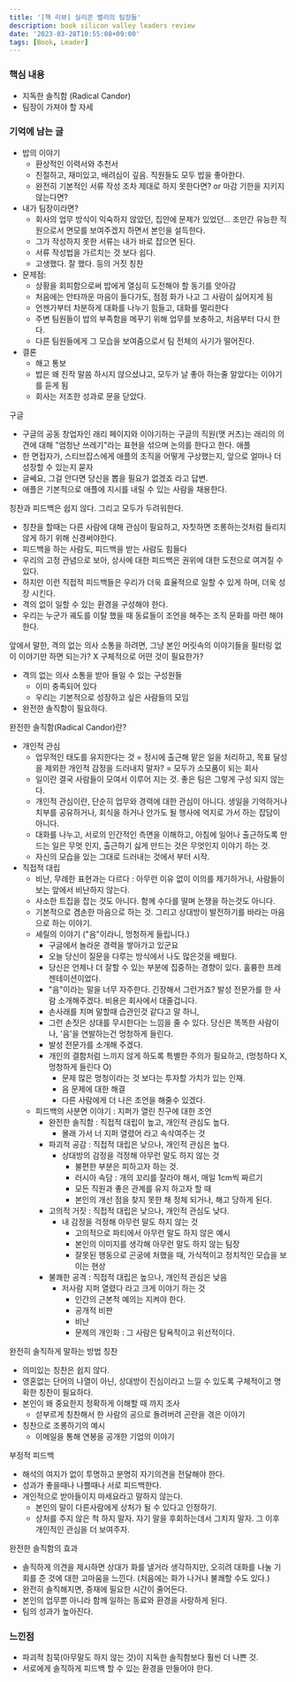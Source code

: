 ```yaml
---
title: '[책 리뷰] 실리콘 밸리의 팀장들'
description: book silicon valley leaders review
date: '2023-03-28T10:55:08+09:00'
tags: [Book, Leader]
---
```


### 핵심 내용
- 지독한 솔직함 (Radical Candor)
- 팀장이 가져야 할 자세

### 기억에 남는 글
- 밥의 이야기
    - 환상적인 이력서와 추천서
    - 친절하고, 재미있고, 배려심이 깊음. 직원들도 모두 밥을 좋아한다.
    - 완전히 기본적인 서류 작성 조차 제대로 하지 못한다면? or 마감 기한을 지키지 않는다면?
- 내가 팀장이라면?
    - 회사의 업무 방식이 익숙하지 않았던, 집안에 문제가 있었던... 조만간 유능한 직원으로서 면모를 보여주겠지 하면서 본인을 설득한다.
    - 그가 작성하지 못한 서류는 내가 바로 잡으면 된다.
    - 서류 작성법을 가르치는 것 보다 쉽다.
    - 고생했다. 잘 했다. 등의 거짓 칭찬
- 문제점:
    - 상황을 회피함으로써 밥에게 열심히 도전해야 할 동기를 앗아감
    - 처음에는 안타까운 마음이 들다가도, 점점 화가 나고 그 사람이 싫어지게 됨
    - 언젠가부터 차분하게 대화를 나누기 힘들고, 대화를 멀리한다
    - 주변 팀원들이 밥의 부족함을 메꾸기 위해 업무를 보충하고, 처음부터 다시 한다.
    - 다른 팀원들에게 그 모습을 보여줌으로서 팀 전체의 사기가 떨어진다.
- 결론
    - 해고 통보
    - 밥은 왜 진작 말씀 하시지 않으셨냐고, 모두가 날 좋아 하는줄 알았다는 이야기를 듣게 됨
    - 회사는 저조한 성과로 문을 닫았다.

구글
- 구글의 공동 창업자인 래리 페이지와 이야기하는 구글의 직원(맷 커츠)는 래리의 의견에 대해 "엄청난 쓰레기"라는 표현을 섞으며 논의를 한다고 한다.
애플
- 한 면접자가, 스티브잡스에게 애플의 조직을 어떻게 구상했는지, 앞으로 얼마나 더 성장할 수 있는지 묻자
- 글쎄요, 그걸 안다면 당신을 뽑을 필요가 없겠죠 라고 답변.
- 애플은 기본적으로 애플에 지시를 내릴 수 있는 사람을 채용한다.

칭찬과 피드백은 쉽지 않다. 그리고 모두가 두려워한다.
- 칭찬을 할때는 다른 사람에 대해 관심이 필요하고, 자칫하면 조롱하는것처럼 들리지 않게 하기 위해 신경써야한다.
- 피드백을 하는 사람도, 피드백을 받는 사람도 힘들다
- 우리의 고정 관념으로 보아, 상사에 대한 피드백은 권위에 대한 도전으로 여겨질 수 있다.
- 하지만 이런 직접적 피드백들은 우리가 더욱 효율적으로 일할 수 있게 하며, 더욱 성장 시킨다.
- 격의 없이 일할 수 있는 환경을 구성해야 한다.
- 우리는 누군가 궤도를 이탈 했을 때 동료들이 조언을 해주는 조직 문화를 마련 해야 한다.

앞에서 말한, 격의 없는 의사 소통을 하려면,
그냥 본인 머릿속의 이야기들을 필터링 없이 이야기만 하면 되는가? X
구체적으로 어떤 것이 필요한가?
- 격의 없는 의사 소통을 받아 들일 수 있는 구성원들
    - 이미 충족되어 있다
    - 우리는 기본적으로 성장하고 싶은 사람들의 모임
- 완전한 솔직함이 필요하다.

완전한 솔직함(Radical Candor)란?
- 개인적 관심
    - 업무적인 태도를 유지한다는 것 = 정시에 출근해 맡은 일을 처리하고, 목표 달성을 제외한 개인적 감정을 드러내지 말자? = 모두가 소모품이 되는 회사
    - 일이란 결국 사람들이 모여서 이루어 지는 것. 좋은 팀은 그렇게 구성 되지 않는다.
    - 개인적 관심이란, 단순히 업무와 경력에 대한 관심이 아니다. 생일을 기억하거나 치부를 공유하거나, 회식을 하거나 안가도 될 행사에 억지로 가서 하는 잡담이 아니다.
    - 대화를 나누고, 서로의 인간적인 측면을 이해하고, 아침에 일어나 출근하도록 만드는 일은 무엇 인지, 출근하기 싫게 만드는 것은 무엇인지 이야기 하는 것.
    - 자신의 모습을 있는 그대로 드러내는 것에서 부터 시작.
- 직접적 대립
    - 비난, 무례한 표현과는 다르다 : 아무런 이유 없이 이의를 제기하거나, 사람들이 보는 앞에서 비난하지 않는다.
    - 사소한 트집을 잡는 것도 아니다. 함께 수다를 떨며 논쟁을 하는것도 아니다.
    - 기본적으로 겸손한 마음으로 하는 것. 그리고 상대방이 발전하기를 바라는 마음으로 하는 이야기.
    - 셰릴의 이야기 ("음"이라니, 멍청하게 들립니다.)
        - 구글에서 놀라운 경력을 쌓아가고 있군요
        - 오늘 당신이 질문을 다루는 방식에서 나도 많은것을 배웠다.
        - 당신은 언제나 더 잘할 수 있는 부분에 집중하는 경향이 있다. 훌륭한 프레젠테이션이었다.
        - "음"이라는 말을 너무 자주한다. 긴장해서 그런거죠? 발성 전문가를 한 사람 소개해주겠다. 비용은 회사에서 대줄겁니다.
        - 손사래를 치며 말할때 습관인것 같다고 말 하니,
        - 그런 손짓은 상대를 무시한다는 느낌을 줄 수 있다. 당신은 똑똑한 사람이나, '음'을 연발하는건 멍청하게 들린다.
        - 발성 전문가를 소개해 주겠다.
        - 개인의 결함처럼 느끼지 않게 하도록 특별한 주의가 필요하고, (멍청하다 X, 멍청하게 들린다 O)
            - 문제 많은 멍청이라는 것 보다는 투자할 가치가 있는 인재.
            - 음 문제에 대한 해결
            - 다른 사람에게 더 나은 조언을 해줄수 있겠다.
    - 피드백의 사분면 이야기 : 지퍼가 열린 친구에 대한 조언
        - 완전한 솔직함 : 직접적 대립이 높고, 개인적 관심도 높다.
            - 몰래 가서 너 지퍼 열렸어 라고 속삭여주는 것
        - 파괴적 공감 : 직접적 대립은 낮으나, 개인적 관심은 높다.
            - 상대방의 감정을 걱정해 아무런 말도 하지 않는 것
                - 불편한 부분은 피하고자 하는 것.
                - 러시아 속담 : 개의 꼬리를 잘라야 해서, 매일 1cm씩 짜르기
                - 모든 직원과 좋은 관계를 유지 하고자 할 때
                - 본인의 개선 점을 찾지 못한 채 정체 되거나, 해고 당하게 된다.
        - 고의적 거짓 : 직접적 대립은 낮으나, 개인적 관심도 낮다.
            - 내 감정을 걱정해 아무런 말도 하지 않는 것
                - 고의적으로 파티에서 아무런 말도 하지 않은 예시
                - 본인의 이미지를 생각해 아무런 말도 하지 않는 팀장
                - 잘못된 행동으로 곤궁에 처했을 때, 가식적이고 정치적인 모습을 보이는 현상
        - 불쾌한 공격 : 직접적 대립은 높으나, 개인적 관심은 낮음
            - 저사람 지퍼 열렸다 라고 크게 이야기 하는 것
                - 인간의 근본적 예의는 지켜야 한다.
                - 공개적 비판
                - 비난
                - 문제의 개인화 : 그 사람은 탐욕적이고 위선적이다.

완전히 솔직하게 말하는 방법
칭찬
- 의미있는 칭찬은 쉽지 않다.
- 영혼없는 단어의 나열이 아닌, 상대방이 진심이라고 느낄 수 있도록 구체적이고 명확한 칭찬이 필요하다.
- 본인이 왜 중요한지 정확하게 이해할 때 까지 조사
    - 섣부르게 칭찬해서 한 사람의 공으로 돌려버려 곤란을 겪은 이야기
- 칭찬으로 조롱하기의 예시
    - 이메일을 통해 연봉을 공개한 기업의 이야기

부정적 피드백
- 해석의 여지가 없이 투명하고 분명히 자기의견을 전달해야 한다.
- 성과가 좋을때나 나쁠때나 서로 피드백한다.
- 개인적으로 받아들이지 마세요라고 말하지 않는다.
    - 본인의 말이 다른사람에게 상처가 될 수 있다고 인정하기.
    - 상처를 주지 않은 척 하지 말자. 자기 말을 후회하는데서 그치지 말자. 그 이후 개인적인 관심을 더 보여주자.

완전한 솔직함의 효과
- 솔직하게 의견을 제시하면 상대가 화를 낼거라 생각하지만, 오히려 대화를 나눌 기회를 준 것에 대한 고마움을 느낀다. (처음에는 화가 나거나 불쾌할 수도 있다.)
- 완전히 솔직해지면, 중재에 필요한 시간이 줄어든다.
- 본인의 업무뿐 아니라 함께 일하는 동료와 환경을 사랑하게 된다.
- 팀의 성과가 높아진다.


### 느낀점
- 파괴적 침묵(아무말도 하지 않는 것)이 지독한 솔직함보다 훨씬 더 나쁜 것.
- 서로에게 솔직하게 피드백 할 수 있는 환경을 만들어야 한다.

